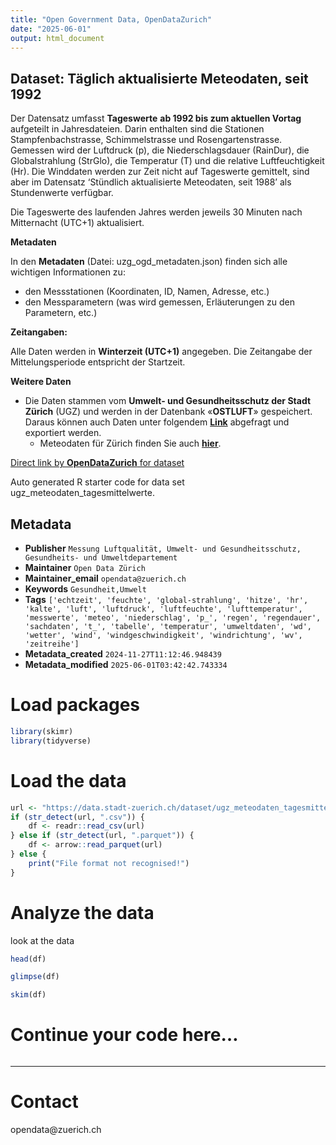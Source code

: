```yaml
---
title: "Open Government Data, OpenDataZurich"
date: "2025-06-01"
output: html_document
---
```


## Dataset: Täglich aktualisierte Meteodaten, seit 1992


Der Datensatz umfasst **Tageswerte** **ab 1992 bis zum aktuellen Vortag** aufgeteilt in Jahresdateien. Darin enthalten sind die Stationen Stampfenbachstrasse, Schimmelstrasse und Rosengartenstrasse. Gemessen wird der Luftdruck (p), die Niederschlagsdauer (RainDur), die Globalstrahlung (StrGlo), die Temperatur (T) und die relative Luftfeuchtigkeit (Hr). Die Winddaten werden zur Zeit nicht auf Tageswerte gemittelt, sind aber im Datensatz 'Stündlich aktualisierte Meteodaten, seit 1988' als Stundenwerte verfügbar.

Die Tageswerte des laufenden Jahres werden jeweils 30 Minuten nach Mitternacht (UTC+1) aktualisiert.


**Metadaten**


In den **Metadaten** (Datei: uzg_ogd_metadaten.json) finden sich alle wichtigen Informationen zu:

- den Messstationen (Koordinaten, ID, Namen, Adresse, etc.)
- den Messparametern (was wird gemessen, Erläuterungen zu den Parametern, etc.)


[]()

**Zeitangaben:**


Alle Daten werden in **Winterzeit (UTC+1)** angegeben. Die Zeitangabe der Mittelungsperiode entspricht der Startzeit.



[]()

**Weitere Daten**

* Die Daten stammen vom **Umwelt- und Gesundheitsschutz der Stadt Zürich** (UGZ) und werden in der Datenbank «**OSTLUFT**» gespeichert. Daraus können auch  Daten unter folgendem [**Link**](https://www.ostluft.ch/index.php?id=datenabfragen) abgefragt und exportiert werden.
  * Meteodaten für Zürich finden Sie auch [**hier**](https://www.stadt-zuerich.ch/de/politik-und-verwaltung/statistik-und-daten/daten/umwelt-und-energie/klima.html).


[]()



[Direct link by **OpenDataZurich** for dataset](https://data.stadt-zuerich.ch/dataset/ugz_meteodaten_tagesmittelwerte)

Auto generated R starter code for data set ugz_meteodaten_tagesmittelwerte.

## Metadata

- **Publisher** `Messung Luftqualität, Umwelt- und Gesundheitsschutz, Gesundheits- und Umweltdepartement`
- **Maintainer** `Open Data Zürich`
- **Maintainer_email** `opendata@zuerich.ch`
- **Keywords** `Ge­sund­heit,Umwelt`
- **Tags** `['echtzeit', 'feuchte', 'global-strahlung', 'hitze', 'hr', 'kalte', 'luft', 'luftdruck', 'luftfeuchte', 'lufttemperatur', 'messwerte', 'meteo', 'niederschlag', 'p_', 'regen', 'regendauer', 'sachdaten', 't_', 'tabelle', 'temperatur', 'umweltdaten', 'wd', 'wetter', 'wind', 'windgeschwindigkeit', 'windrichtung', 'wv', 'zeitreihe']`
- **Metadata_created** `2024-11-27T11:12:46.948439`
- **Metadata_modified** `2025-06-01T03:42:42.743334`


# Load packages

```r
library(skimr)
library(tidyverse)
```

# Load the data

```r
url <- "https://data.stadt-zuerich.ch/dataset/ugz_meteodaten_tagesmittelwerte/download/ugz_ogd_meteo_d1_2019.csv"
if (str_detect(url, ".csv")) {
    df <- readr::read_csv(url)
} else if (str_detect(url, ".parquet")) {
    df <- arrow::read_parquet(url)
} else {
    print("File format not recognised!")
}
```

# Analyze the data

look at the data
```r
head(df)
```

```r
glimpse(df)
```

```r
skim(df)
```

# Continue your code here...

```r

```

------------------------------------------------------------------------

# Contact

opendata@zuerich.ch
